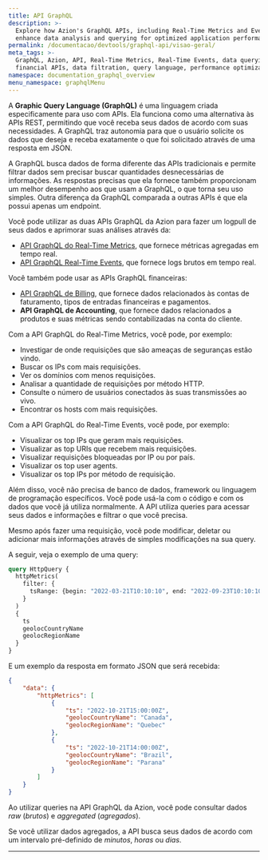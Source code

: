 ```yaml
---
title: API GraphQL
description: >-
  Explore how Azion's GraphQL APIs, including Real-Time Metrics and Events,
  enhance data analysis and querying for optimized application performance.
permalink: /documentacao/devtools/graphql-api/visao-geral/
meta_tags: >-
  GraphQL, Azion, API, Real-Time Metrics, Real-Time Events, data querying,
  financial APIs, data filtration, query language, performance optimization
namespace: documentation_graphql_overview
menu_namespace: graphqlMenu
---
```



A **Graphic Query Language (GraphQL)** é uma linguagem criada especificamente para uso com APIs. Ela funciona como uma alternativa às APIs REST, permitindo que você receba seus dados de acordo com suas necessidades. A GraphQL traz autonomia para que o usuário solicite os dados que deseja e receba exatamente o que foi solicitado através de uma resposta em JSON.

A GraphQL busca dados de forma diferente das APIs tradicionais e permite filtrar dados sem precisar buscar quantidades desnecessárias de informações. As respostas precisas que ela fornece também proporcionam um melhor desempenho aos que usam a GraphQL, o que torna seu uso simples. Outra diferença da GraphQL comparada a outras APIs é que ela possui apenas um endpoint.

Você pode utilizar as duas APIs GraphQL da Azion para fazer um logpull de seus dados e aprimorar suas análises através da:

- [API GraphQL do Real-Time Metrics](/pt-br/documentacao/produtos/observe/real-time-metrics/), que fornece métricas agregadas em tempo real.
- [API GraphQL Real-Time Events](/pt-br/documentacao/produtos/observe/real-time-events/), que fornece logs brutos em tempo real.

<LinkButton link="/pt-br/documentacao/devtools/graphql-api/queries/" label="saiba mais sobre dados agregados e brutos" />

Você também pode usar as APIs GraphQL financeiras:

- [API GraphQL de Billing](/pt-br/documentacao/produtos/gestao-de-contas/billing-and-subscriptions/), que fornece dados relacionados às contas de faturamento, tipos de entradas financeiras e pagamentos.
- **API GraphQL de Accounting**, que fornece dados relacionados a produtos e suas métricas sendo contabilizadas na conta do cliente.

Com a API GraphQL do Real-Time Metrics, você pode, por exemplo:

- Investigar de onde requisições que são ameaças de seguranças estão vindo.
- Buscar os IPs com mais requisições.
- Ver os domínios com menos requisições.
- Analisar a quantidade de requisições por método HTTP.
- Consulte o número de usuários conectados às suas transmissões ao vivo.
- Encontrar os hosts com mais requisições.

Com a API GraphQL do Real-Time Events, você pode, por exemplo:

- Visualizar os top IPs que geram mais requisições.
- Visualizar as top URIs que recebem mais requisições.
- Visualizar requisições bloqueadas por IP ou por país.
- Visualizar os top user agents.
- Visualizar os top IPs por método de requisição.

Além disso, você não precisa de banco de dados, framework ou linguagem de programação específicos. Você pode usá-la com o código e com os dados que você já utiliza normalmente. A API utiliza queries para acessar seus dados e informações e filtrar o que você precisa.

Mesmo após fazer uma requisição, você pode modificar, deletar ou adicionar mais informações através de simples modificações na sua query.

A seguir, veja o exemplo de uma query:

```graphql
query HttpQuery {
  httpMetrics(
    filter: {
      tsRange: {begin: "2022-03-21T10:10:10", end: "2022-09-23T10:10:10"}
    }
  ) 
  {	
    ts
    geolocCountryName
    geolocRegionName
  }
}
```

E um exemplo da resposta em formato JSON que será recebida:

```json
{
    "data": {
        "httpMetrics": [
            {
                "ts": "2022-10-21T15:00:00Z",
                "geolocCountryName": "Canada",
                "geolocRegionName": "Quebec"
            },
            {
                "ts": "2022-10-21T14:00:00Z",
                "geolocCountryName": "Brazil",
                "geolocRegionName": "Parana"
            }
        ]
    }
}
```

Ao utilizar queries na API GraphQL da Azion, você pode consultar dados *raw* (*brutos*) e *aggregated* (*agregados*).

Se você utilizar dados agregados, a API busca seus dados de acordo com um intervalo pré-definido de *minutos*, *horas* ou *dias*.



---

